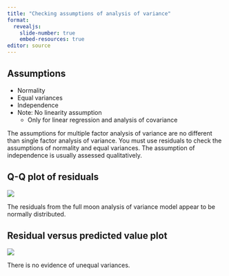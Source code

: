 ```yaml
---
title: "Checking assumptions of analysis of variance"
format: 
  revealjs:
    slide-number: true
    embed-resources: true
editor: source
---
```


## Assumptions

-   Normality
-   Equal variances
-   Independence
-   Note: No linearity assumption
    -   Only for linear regression and analysis of covariance

::: notes
The assumptions for multiple factor analysis of variance are no different than single factor analysis of variance. You must use residuals to check the assumptions of normality and equal variances. The assumption of independence is usually assessed qualitatively.
:::

## Q-Q plot of residuals

![](images/full-moon-analysis-22.png)

::: notes
The residuals from the full moon analysis of variance model appear to be normally distributed.
:::

## Residual versus predicted value plot

![](images/full-moon-analysis-23.png)

::: notes
There is no evidence of unequal variances.
:::


